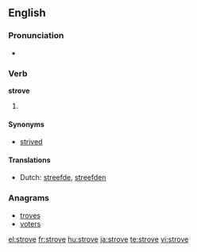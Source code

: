 ==English==

===Pronunciation===
* {{IPA|/'stɻɔʊv/}}
*: {{rhymes|əʊv}}

===Verb===
'''strove'''

# {{past tense of| to [[strive]]}}

====Synonyms====
* [[strived]]

====Translations====
* Dutch: [[streefde]], [[streefden]]

===Anagrams===
* [[troves]]
* [[voters]]

[[el:strove]]
[[fr:strove]]
[[hu:strove]]
[[ja:strove]]
[[te:strove]]
[[vi:strove]]